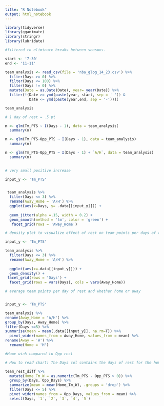 ```yaml
---
title: "R Notebook"
output: html_notebook
---
```



```r

library(tidyverse)
library(gganimate)
library(stringr)
library(lubridate)

```


```r
#filtered to eliminate breaks between seasons. 

start <- '7-30'
end <- '11-11'

team_analysis <- read_csv(file = 'nba_glog_14_23.csv') %>%
  filter(Days >= 0) %>%
  filter(Days <= 100) %>%
  filter(Days != 0) %>%
  mutate(Date = as.Date(Date), year= year(Date)) %>%
  filter(!(Date >= ymd(paste(year, start, sep = '-')) &
           Date <= ymd(paste(year,end, sep = '-'))))

team_analysis
```



```r
# 1 day of rest = .5 pt

n <- glm(Tm_PTS ~ I(Days - 1), data = team_analysis) 
  summary(n)

```



```r
n <- glm(Tm_PTS-Opp_PTS ~ I(Days - 1), data = team_analysis) 
  summary(n)
```



```r
n <- glm(Tm_PTS-Opp_PTS ~ I(Days - 1) + `A/H`, data = team_analysis) 
  summary(n)
  
```



```r
# very small positive increase 

input_y <- 'Tm_PTS'


 team_analysis %>%
  filter(Days <= 3) %>%
  rename(Away_Home = 'A/H') %>%
  ggplot(aes(x=Days, y= .data[[input_y]])) +
  
  geom_jitter(alpha =.15, width = 0.2) +
  geom_smooth(method = 'lm', color = 'green') +
   facet_grid(rows = 'Away_Home')

```



```r
# density plot to visualize effect of rest on team points per days of rest and either home or away

input_y <- 'Tm_PTS'

team_analysis %>%
  filter(Days <= 3) %>%
  rename(Away_Home = 'A/H') %>%
  
  ggplot(aes(x=.data[[input_y]])) +
  geom_density() +
 facet_grid(rows = 'Days') +
  facet_grid(rows = vars(Days), cols = vars(Away_Home))


```



```r
# average team points per day of rest and whether home or away


input_y <- 'Tm_PTS'

team_analysis %>%
rename(Away_Home = 'A/H') %>%
group_by(Days, Away_Home) %>%
filter(Days <=5) %>%
summarise(mean = mean(.data[[input_y]], na.rm=T)) %>%
  pivot_wider(names_from = Away_Home, values_from = mean) %>%
rename(Away = 'A') %>%
  rename(Home = 'H')


```



```r
#Home win% compared to Opp rest

# How to read chart: The Days col contains the days of rest for the home team. The columns represent the away team's rest. Find the correspoding days of rest to find out the home team's win percentage based off of opponent's rest.

team_rest_diff %>%
  mutate(Home_Tm_W = as.numeric(Tm_PTS - Opp_PTS > 0)) %>%
  group_by(Days, Opp_Days) %>%
  summarize(mean = mean(Home_Tm_W), .groups = 'drop') %>%
  filter(Days <= 5) %>%
  pivot_wider(names_from = Opp_Days, values_from = mean) %>%
  select(Days, `1`, `2`, `3`, `4`, `5`)

```




